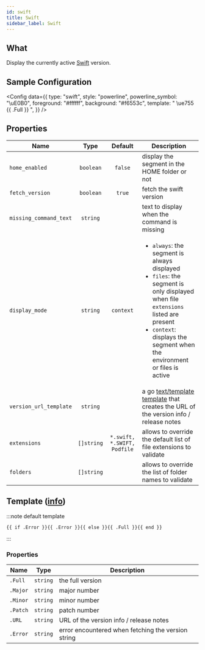 ```yaml
---
id: swift
title: Swift
sidebar_label: Swift
---
```


## What

Display the currently active [Swift][swift] version.

## Sample Configuration


<Config
  data={{
    type: "swift",
    style: "powerline",
    powerline_symbol: "\uE0B0",
    foreground: "#ffffff",
    background: "#f6553c",
    template: " \ue755 {{ .Full }} ",
  }}
/>

## Properties

| Name                   |    Type    |           Default           | Description                                                                                                                                                                                                                          |
| ---------------------- | :--------: | :-------------------------: | ------------------------------------------------------------------------------------------------------------------------------------------------------------------------------------------------------------------------------------ |
| `home_enabled`         | `boolean`  |           `false`           | display the segment in the HOME folder or not                                                                                                                                                                                        |
| `fetch_version`        | `boolean`  |           `true`            | fetch the swift version                                                                                                                                                                                                              |
| `missing_command_text` |  `string`  |                             | text to display when the command is missing                                                                                                                                                                                          |
| `display_mode`         |  `string`  |          `context`          | <ul><li>`always`: the segment is always displayed</li><li>`files`: the segment is only displayed when file `extensions` listed are present</li><li>`context`: displays the segment when the environment or files is active</li></ul> |
| `version_url_template` |  `string`  |                             | a go [text/template][go-text-template] [template][templates] that creates the URL of the version info / release notes                                                                                                                |
| `extensions`           | `[]string` | `*.swift, *.SWIFT, Podfile` | allows to override the default list of file extensions to validate                                                                                                                                                                   |
| `folders`              | `[]string` |                             | allows to override the list of folder names to validate                                                                                                                                                                              |

## Template ([info][templates])

:::note default template

```template
{{ if .Error }}{{ .Error }}{{ else }}{{ .Full }}{{ end }}
```

:::

### Properties

| Name     | Type     | Description                                        |
| -------- | -------- | -------------------------------------------------- |
| `.Full`  | `string` | the full version                                   |
| `.Major` | `string` | major number                                       |
| `.Minor` | `string` | minor number                                       |
| `.Patch` | `string` | patch number                                       |
| `.URL`   | `string` | URL of the version info / release notes            |
| `.Error` | `string` | error encountered when fetching the version string |

[go-text-template]: https://golang.org/pkg/text/template/
[templates]: /docs/configuration/templates
[swift]: https://www.swift.org/
